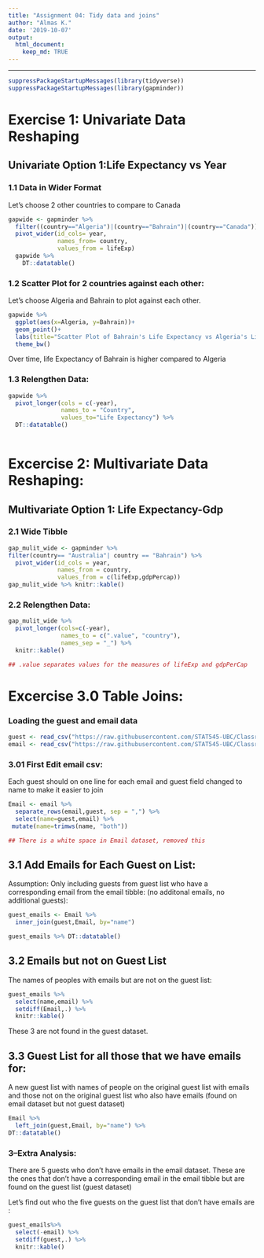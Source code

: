 ```yaml
---
title: "Assignment 04: Tidy data and joins"
author: "Almas K."
date: '2019-10-07'
output:
  html_document:
    keep_md: TRUE
---
```


---
```r
suppressPackageStartupMessages(library(tidyverse)) 
suppressPackageStartupMessages(library(gapminder))
```

# Exercise 1: Univariate Data Reshaping

## Univariate Option 1:Life Expectancy vs Year

### 1.1 Data in Wider Format
Let's choose 2 other countries to compare to Canada 
```r
gapwide <- gapminder %>% 
  filter((country=="Algeria")|(country=="Bahrain")|(country=="Canada")) %>%
  pivot_wider(id_cols= year, 
              names_from= country,
              values_from = lifeExp) 
  gapwide %>%
    DT::datatable()
```

### 1.2 Scatter Plot for 2 countries against each other:

Let's choose Algeria and Bahrain to plot against each other.
```r
gapwide %>%
  ggplot(aes(x=Algeria, y=Bahrain))+
  geom_point()+
  labs(title="Scatter Plot of Bahrain's Life Expectancy vs Algeria's Life Expectancy",x="Algeria(Years)",y="Bahrain(Years)")+
  theme_bw()
```

Over time, life Expectancy of Bahrain is higher compared to Algeria 

### 1.3 Relengthen Data:
```r
gapwide %>%
  pivot_longer(cols = c(-year),
               names_to = "Country",
               values_to="Life Expectancy") %>%
  DT::datatable()
               
```

# Excercise 2: Multivariate Data Reshaping:

## Multivariate Option 1: Life Expectancy-Gdp

### 2.1 Wide Tibble
```r
gap_mulit_wide <- gapminder %>%
filter(country== "Australia"| country == "Bahrain") %>%
  pivot_wider(id_cols = year,
              names_from = country,
              values_from = c(lifeExp,gdpPercap))
gap_mulit_wide %>% knitr::kable()
```

### 2.2 Relengthen Data:
```r
gap_mulit_wide %>%
  pivot_longer(cols=c(-year),
               names_to = c(".value", "country"),
               names_sep = "_") %>%
  knitr::kable()

## .value separates values for the measures of lifeExp and gdpPerCap
```

# Excercise 3.0 Table Joins:

### Loading the guest and email data
```r
guest <- read_csv("https://raw.githubusercontent.com/STAT545-UBC/Classroom/master/data/wedding/attend.csv")
email <- read_csv("https://raw.githubusercontent.com/STAT545-UBC/Classroom/master/data/wedding/emails.csv")
```
###  3.01 First Edit email csv:
Each guest should on one line for each email and guest field changed to name to make it easier to join

```r
Email <- email %>%
  separate_rows(email,guest, sep = ",") %>%
  select(name=guest,email) %>%
 mutate(name=trimws(name, "both"))

## There is a white space in Email dataset, removed this 
```

## 3.1 Add Emails for Each Guest on List:

Assumption: Only including guests from guest list who have a corresponding email from the email tibble: 
 (no additonal emails, no additional guests):
```r
guest_emails <- Email %>%
  inner_join(guest,Email, by="name")

guest_emails %>% DT::datatable()
```

## 3.2 Emails but not on Guest List

The names of peoples with emails but are not on the guest list:

```r
guest_emails %>%
  select(name,email) %>%
  setdiff(Email,.) %>%
  knitr::kable()
```

These 3 are not found in the guest dataset. 

## 3.3 Guest List for all those that we have emails for:

A new guest list with names of people on the original guest list with emails and those not on the original guest list who also have emails (found on email dataset but not guest dataset)

```r
Email %>%
  left_join(guest,Email, by="name") %>%
DT::datatable() 
```

 

### 3--Extra Analysis:
There are 5 guests who don't have emails in the email dataset.  These are the ones that don't have a corresponding email in the email tibble but are found on the guest list (guest dataset)

Let's find out who the five guests on the guest list that don't have emails are : 
```r
guest_emails%>%
  select(-email) %>%
  setdiff(guest,.) %>%
  knitr::kable()
```


